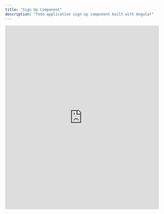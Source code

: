 ```yaml
---
title: "Sign Up Component"
description: "Todo application sign up component built with Angular"
---
```





<iframe
  style="height: 600px; border: none;"
  src="https://dmenezesgabriel.github.io/webdev/storybook-angular/iframe.html?id=auth-signup--docs"
  width="100%"
/>

<Tabs>
  <TabItem label="Typescript">
    <Code
      src={`${pnpmRoot}/apps/todo-angular/src/app/auth/sign-up/sign-up.component.ts`}
      lang="ts"
      title="auth/sign-up/sign-up.component.ts"
    />
  </TabItem>
  <TabItem label="HTML">
    <Code
      src={`${pnpmRoot}/apps/todo-angular/src/app/auth/sign-up/sign-up.component.html`}
      lang="html"
      title="auth/sign-up/sign-up.component.html"
    />
  </TabItem>
  <TabItem label="CSS">
    <Code
      src={`${pnpmRoot}/apps/todo-angular/src/app/auth/sign-up/sign-up.component.css`}
      lang="css"
      title="auth/sign-up/sign-up.component.css"
    />
  </TabItem>
  <TabItem label="Story">
    <Code
      src={`${pnpmRoot}/apps/todo-angular/src/app/auth/sign-up/sign-up.stories.ts`}
      lang="ts"
      title="auth/sign-up/sign-up.stories.ts"
    />
  </TabItem>
</Tabs>
